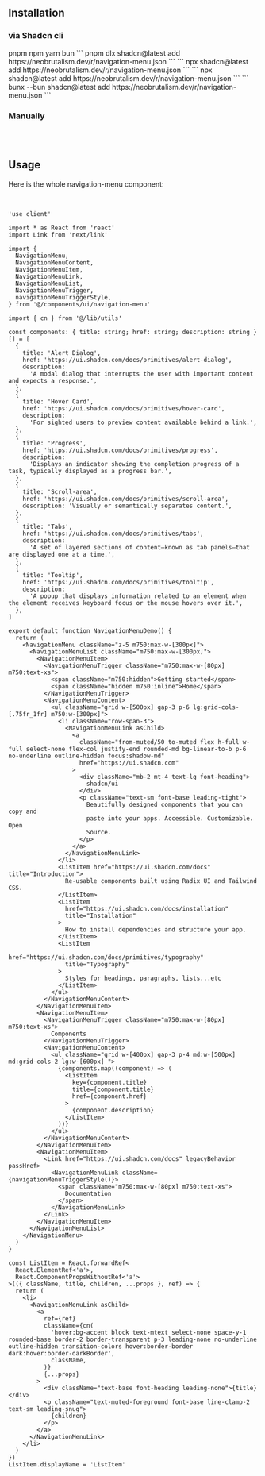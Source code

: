 ## Installation

### via Shadcn cli

<Tabs defaultValue="pnpm" className="w-full">
  <TabsList className="grid w-full grid-cols-4">
    <TabsTrigger value="pnpm">pnpm</TabsTrigger>
    <TabsTrigger value="npm">npm</TabsTrigger>
    <TabsTrigger value="yarn">yarn</TabsTrigger>
    <TabsTrigger value="bun">bun</TabsTrigger>
  </TabsList>
  <TabsContent value="pnpm">
  ```
  pnpm dlx shadcn@latest add https://neobrutalism.dev/r/navigation-menu.json
  ```
  </TabsContent>
  <TabsContent value="npm">
  ```
  npx shadcn@latest add https://neobrutalism.dev/r/navigation-menu.json
  ```
  </TabsContent>
  <TabsContent value="yarn">
  ```
  npx shadcn@latest add https://neobrutalism.dev/r/navigation-menu.json
  ```
  </TabsContent>
  <TabsContent value="bun">
  ```
  bunx --bun shadcn@latest add https://neobrutalism.dev/r/navigation-menu.json
  ```
  </TabsContent>
</Tabs>

<br />

### Manually

```tsx file=<rootDir>/src/components/ui/navigation-menu.tsx title="components/ui/navigation-menu.tsx"
```

<br />

## Usage

Here is the whole navigation-menu component:

<br />

```tsx title="components/ui/navigation-menu.tsx"
'use client'

import * as React from 'react'
import Link from 'next/link'

import {
  NavigationMenu,
  NavigationMenuContent,
  NavigationMenuItem,
  NavigationMenuLink,
  NavigationMenuList,
  NavigationMenuTrigger,
  navigationMenuTriggerStyle,
} from '@/components/ui/navigation-menu'

import { cn } from '@/lib/utils'

const components: { title: string; href: string; description: string }[] = [
  {
    title: 'Alert Dialog',
    href: 'https://ui.shadcn.com/docs/primitives/alert-dialog',
    description:
      'A modal dialog that interrupts the user with important content and expects a response.',
  },
  {
    title: 'Hover Card',
    href: 'https://ui.shadcn.com/docs/primitives/hover-card',
    description:
      'For sighted users to preview content available behind a link.',
  },
  {
    title: 'Progress',
    href: 'https://ui.shadcn.com/docs/primitives/progress',
    description:
      'Displays an indicator showing the completion progress of a task, typically displayed as a progress bar.',
  },
  {
    title: 'Scroll-area',
    href: 'https://ui.shadcn.com/docs/primitives/scroll-area',
    description: 'Visually or semantically separates content.',
  },
  {
    title: 'Tabs',
    href: 'https://ui.shadcn.com/docs/primitives/tabs',
    description:
      'A set of layered sections of content—known as tab panels—that are displayed one at a time.',
  },
  {
    title: 'Tooltip',
    href: 'https://ui.shadcn.com/docs/primitives/tooltip',
    description:
      'A popup that displays information related to an element when the element receives keyboard focus or the mouse hovers over it.',
  },
]

export default function NavigationMenuDemo() {
  return (
    <NavigationMenu className="z-5 m750:max-w-[300px]">
      <NavigationMenuList className="m750:max-w-[300px]">
        <NavigationMenuItem>
          <NavigationMenuTrigger className="m750:max-w-[80px] m750:text-xs">
            <span className="m750:hidden">Getting started</span>
            <span className="hidden m750:inline">Home</span>
          </NavigationMenuTrigger>
          <NavigationMenuContent>
            <ul className="grid w-[500px] gap-3 p-6 lg:grid-cols-[.75fr_1fr] m750:w-[300px]">
              <li className="row-span-3">
                <NavigationMenuLink asChild>
                  <a
                    className="from-muted/50 to-muted flex h-full w-full select-none flex-col justify-end rounded-md bg-linear-to-b p-6 no-underline outline-hidden focus:shadow-md"
                    href="https://ui.shadcn.com"
                  >
                    <div className="mb-2 mt-4 text-lg font-heading">
                      shadcn/ui
                    </div>
                    <p className="text-sm font-base leading-tight">
                      Beautifully designed components that you can copy and
                      paste into your apps. Accessible. Customizable. Open
                      Source.
                    </p>
                  </a>
                </NavigationMenuLink>
              </li>
              <ListItem href="https://ui.shadcn.com/docs" title="Introduction">
                Re-usable components built using Radix UI and Tailwind CSS.
              </ListItem>
              <ListItem
                href="https://ui.shadcn.com/docs/installation"
                title="Installation"
              >
                How to install dependencies and structure your app.
              </ListItem>
              <ListItem
                href="https://ui.shadcn.com/docs/primitives/typography"
                title="Typography"
              >
                Styles for headings, paragraphs, lists...etc
              </ListItem>
            </ul>
          </NavigationMenuContent>
        </NavigationMenuItem>
        <NavigationMenuItem>
          <NavigationMenuTrigger className="m750:max-w-[80px] m750:text-xs">
            Components
          </NavigationMenuTrigger>
          <NavigationMenuContent>
            <ul className="grid w-[400px] gap-3 p-4 md:w-[500px] md:grid-cols-2 lg:w-[600px] ">
              {components.map((component) => (
                <ListItem
                  key={component.title}
                  title={component.title}
                  href={component.href}
                >
                  {component.description}
                </ListItem>
              ))}
            </ul>
          </NavigationMenuContent>
        </NavigationMenuItem>
        <NavigationMenuItem>
          <Link href="https://ui.shadcn.com/docs" legacyBehavior passHref>
            <NavigationMenuLink className={navigationMenuTriggerStyle()}>
              <span className="m750:max-w-[80px] m750:text-xs">
                Documentation
              </span>
            </NavigationMenuLink>
          </Link>
        </NavigationMenuItem>
      </NavigationMenuList>
    </NavigationMenu>
  )
}

const ListItem = React.forwardRef<
  React.ElementRef<'a'>,
  React.ComponentPropsWithoutRef<'a'>
>(({ className, title, children, ...props }, ref) => {
  return (
    <li>
      <NavigationMenuLink asChild>
        <a
          ref={ref}
          className={cn(
            'hover:bg-accent block text-mtext select-none space-y-1 rounded-base border-2 border-transparent p-3 leading-none no-underline outline-hidden transition-colors hover:border-border dark:hover:border-darkBorder',
            className,
          )}
          {...props}
        >
          <div className="text-base font-heading leading-none">{title}</div>
          <p className="text-muted-foreground font-base line-clamp-2 text-sm leading-snug">
            {children}
          </p>
        </a>
      </NavigationMenuLink>
    </li>
  )
})
ListItem.displayName = 'ListItem'
```